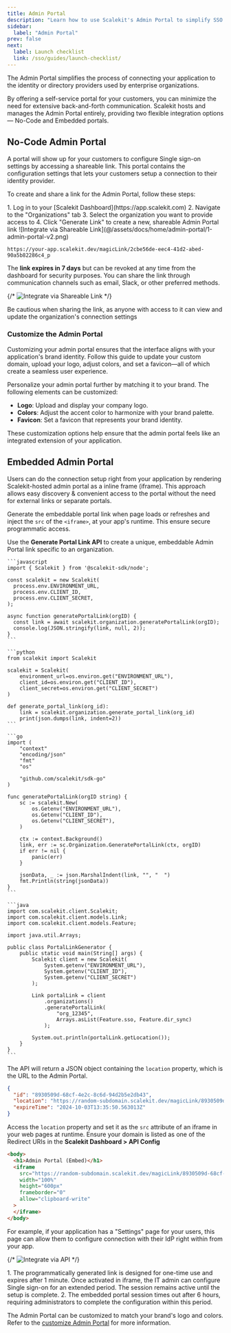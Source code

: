 ```yaml
---
title: Admin Portal
description: "Learn how to use Scalekit's Admin Portal to simplify SSO and SCIM configuration for your enterprise customers, with both no-code and embedded options."
sidebar:
  label: "Admin Portal"
prev: false
next:
  label: Launch checklist
  link: /sso/guides/launch-checklist/
---
```



The Admin Portal simplifies the process of connecting your application to the identity or directory providers used by enterprise organizations.

By offering a self-service portal for your customers, you can minimize the need for extensive back-and-forth communication. Scalekit hosts and manages the Admin Portal entirely, providing two flexible integration options — No-Code and Embedded portals.

## No-Code Admin Portal

A portal will show up for your customers to configure Single sign-on settings by accessing a shareable link. This portal contains the configuration settings that lets your customers setup a connection to their identity provider.

To create and share a link for the Admin Portal, follow these steps:

<Steps>
1. Log in to your [Scalekit Dashboard](https://app.scalekit.com)
2. Navigate to the "Organizations" tab
3. Select the organization you want to provide access to
4. Click "Generate Link" to create a new, shareable Admin Portal link
</Steps>
![Integrate via Shareable Link](@/assets/docs/home/admin-portal/1-admin-portal-v2.png)

```http title="Example" wrap showLineNumbers=false
https://your-app.scalekit.dev/magicLink/2cbe56de-eec4-41d2-abed-90a5b82286c4_p
```

The **link expires in 7 days** but can be revoked at any time from the dashboard for security purposes. You can share the link through communication channels such as email, Slack, or other preferred methods.

{/* ![Integrate via Shareable Link](@/assets/docs/common/admin-portal-2.png) */}

<Aside type="caution">
Be cautious when sharing the link, as anyone with access to it can view and update the organization's connection settings
</Aside>

### Customize the Admin Portal

Customizing your admin portal ensures that the interface aligns with your application's brand identity. Follow this guide to update your custom domain, upload your logo, adjust colors, and set a favicon—all of which create a seamless user experience.

Personalize your admin portal further by matching it to your brand. The following elements can be customized:

- **Logo**: Upload and display your company logo.
- **Colors**: Adjust the accent color to harmonize with your brand palette.
- **Favicon**: Set a favicon that represents your brand identity.

These customization options help ensure that the admin portal feels like an integrated extension of your application.


## Embedded Admin Portal

Users can do the connection setup right from your application by rendering Scalekit-hosted admin portal as a inline frame (iframe). This approach allows easy discovery & convenient access to the portal without the need for external links or separate portals.

Generate the embeddable portal link when page loads or refreshes and inject the `src` of the `<iframe>`, at your app's runtime. This ensure secure programmatic access.

<InstallSDK />

Use the **Generate Portal Link API** to create a unique, embeddable Admin Portal link specific to an organization.

<Tabs syncKey="tech-stack">
  <TabItem value="nodejs" label="Node.js">

    ```javascript
    import { Scalekit } from '@scalekit-sdk/node';

    const scalekit = new Scalekit(
      process.env.ENVIRONMENT_URL,
      process.env.CLIENT_ID,
      process.env.CLIENT_SECRET,
    );

    async function generatePortalLink(orgID) {
      const link = await scalekit.organization.generatePortalLink(orgID);
      console.log(JSON.stringify(link, null, 2));
    }
    ```

  </TabItem>

  <TabItem value="python" label="Python">

    ```python
    from scalekit import Scalekit

    scalekit = Scalekit(
        environment_url=os.environ.get("ENVIRONMENT_URL"),
        client_id=os.environ.get("CLIENT_ID"),
        client_secret=os.environ.get("CLIENT_SECRET")
    )

    def generate_portal_link(org_id):
        link = scalekit.organization.generate_portal_link(org_id)
        print(json.dumps(link, indent=2))
    ```

  </TabItem>

  <TabItem value="go" label="Go">

    ```go
    import (
        "context"
        "encoding/json"
        "fmt"
        "os"

        "github.com/scalekit/sdk-go"
    )

    func generatePortalLink(orgID string) {
        sc := scalekit.New(
            os.Getenv("ENVIRONMENT_URL"),
            os.Getenv("CLIENT_ID"),
            os.Getenv("CLIENT_SECRET"),
        )

        ctx := context.Background()
        link, err := sc.Organization.GeneratePortalLink(ctx, orgID)
        if err != nil {
            panic(err)
        }

        jsonData, _ := json.MarshalIndent(link, "", "  ")
        fmt.Println(string(jsonData))
    }
    ```

  </TabItem>

  <TabItem value="java" label="Java">

    ```java
    import com.scalekit.client.Scalekit;
    import com.scalekit.client.models.Link;
    import com.scalekit.client.models.Feature;

    import java.util.Arrays;

    public class PortalLinkGenerator {
        public static void main(String[] args) {
            Scalekit client = new Scalekit(
                System.getenv("ENVIRONMENT_URL"),
                System.getenv("CLIENT_ID"),
                System.getenv("CLIENT_SECRET")
            );

            Link portalLink = client
                .organizations()
                .generatePortalLink(
                    "org_12345",
                    Arrays.asList(Feature.sso, Feature.dir_sync)
                );

            System.out.println(portalLink.getLocation());
        }
    }
    ```

  </TabItem>
</Tabs>

The API will return a JSON object containing the `location` property, which is the URL to the Admin Portal.

```json title="Generate Portal Link (Response Object)" {3}
{
  "id": "8930509d-68cf-4e2c-8c6d-94d2b5e2db43",
  "location": "https://random-subdomain.scalekit.dev/magicLink/8930509d-68cf-4e2c-8c6d-94d2b5e2db43",
  "expireTime": "2024-10-03T13:35:50.563013Z"
}
```

Access the `location` property and set it as the `src` attribute of an iframe in your web pages at runtime. Ensure your domain is listed as one of the Redirect URIs in the **Scalekit Dashboard > API Config**

```html title="Render admin portal in iframe (example)" {3-9} wrap
<body>
  <h1>Admin Portal (Embed)</h1>
  <iframe
    src="https://random-subdomain.scalekit.dev/magicLink/8930509d-68cf-4e2c-8c6d-94d2b5e2db43"
    width="100%"
    height="600px"
    frameborder="0"
    allow="clipboard-write"
  >
  </iframe>
</body>
```

For example, if your application has a "Settings" page for your users, this page can allow them to configure connection with their IdP right within from your app.

{/* ![Integrate via API](@/assets/docs/common/admin-portal-3.png) */}

<Aside type="note">
1. The programmatically generated link is designed for one-time use and expires after 1 minute. Once activated in iframe, the IT admin can configure Single sign-on for an extended period. The session remains active until the setup is complete.
2. The embedded portal session times out after 6 hours, requiring administrators to complete the configuration within this period.
</Aside>

The Admin Portal can be customized to match your brand's logo and colors. Refer to the [customize Admin Portal](/guides/custom-domain/) for more information.

<CardGrid>

<LinkCard
  title="SSO integrations"
  description="Administrator guides to set up SSO integrations"
  href="/guides/integrations/sso-integrations/"
/>

<LinkCard
  title="Portal events"
  description="Listen to the browser events emitted from the embedded admin portal"
  href="/reference/admin-portal/ui-events/"
/>

</CardGrid>